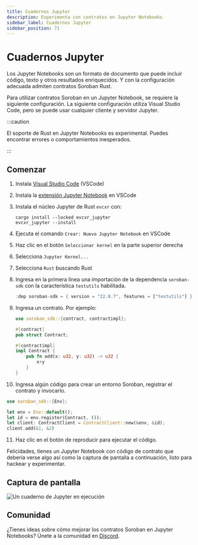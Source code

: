 ```yaml
---
title: Cuadernos Jupyter
description: Experimenta con contratos en Jupyter Notebooks
sidebar_label: Cuadernos Jupyter
sidebar_position: 71
---
```


# Cuadernos Jupyter

Los Jupyter Notebooks son un formato de documento que puede incluir código, texto y otros resultados enriquecidos. Y con la configuración adecuada admiten contratos Soroban Rust.

Para utilizar contratos Soroban en un Jupyter Notebook, se requiere la siguiente configuración. La siguiente configuración utiliza Visual Studio Code, pero se puede usar cualquier cliente y servidor Jupyter.

:::caution

El soporte de Rust en Jupyter Notebooks es experimental. Puedes encontrar errores o comportamientos inesperados.

:::

## Comenzar

1. Instala [Visual Studio Code] (VSCode)

2. Instala la [extensión Jupyter Notebook] en VSCode

3. Instala el núcleo Jupyter de Rust `evcxr` con:
   ```
   cargo install --locked evcxr_jupyter
   evcxr_jupyter --install
   ```

4. Ejecuta el comando `Crear: Nuevo Jupyter Notebook` en VSCode

5. Haz clic en el botón `Seleccionar kernel` en la parte superior derecha

6. Selecciona `Jupyter Kernel...`

7. Selecciona `Rust` buscando Rust

8. Ingresa en la primera línea una importación de la dependencia `soroban-sdk` con la característica `testutils` habilitada.
   ```rust
   :dep soroban-sdk = { version = "22.0.7", features = ["testutils"] }
   ```

9. Ingresa un contrato. Por ejemplo:

   ```rust
   use soroban_sdk::{contract, contractimpl};

   #[contract]
   pub struct Contract;

   #[contractimpl]
   impl Contract {
       pub fn add(x: u32, y: u32) -> u32 {
           x+y
       }
   }
   ```

10. Ingresa algún código para crear un entorno Soroban, registrar el contrato y invocarlo.

```rust
use soroban_sdk::{Env};

let env = Env::default();
let id = env.register(Contract, ());
let client: ContractClient = ContractClient::new(&env, &id);
client.add(&1, &2)
```

11. Haz clic en el botón de reproducir para ejecutar el código.

Felicidades, tienes un Jupyter Notebook con código de contrato que debería verse algo así como la captura de pantalla a continuación, listo para hackear y experimentar.

## Captura de pantalla

![Un cuaderno de Jupyter en ejecución](/assets/dev-tools/jupyter-notebooks.png)

## Comunidad

¿Tienes ideas sobre cómo mejorar los contratos Soroban en Jupyter Notebooks? Únete a la comunidad en [Discord].

[Discord]: https://discord.com/channels/897514728459468821/1263811925813366794
[Visual Studio Code]: https://code.visualstudio.com
[Extensión Jupyter Notebook]: https://marketplace.visualstudio.com/items?itemName=ms-toolsai.jupyter
[Jupyter Desktop]: https://github.com/jupyterlab/jupyterlab-desktop
